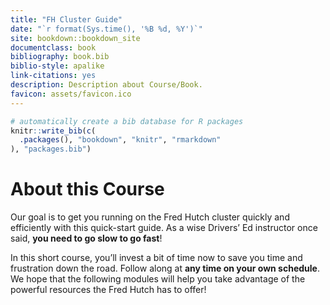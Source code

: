 ```yaml
---
title: "FH Cluster Guide"
date: "`r format(Sys.time(), '%B %d, %Y')`"
site: bookdown::bookdown_site
documentclass: book
bibliography: book.bib
biblio-style: apalike
link-citations: yes
description: Description about Course/Book.
favicon: assets/favicon.ico
---
```


```r
# automatically create a bib database for R packages
knitr::write_bib(c(
  .packages(), "bookdown", "knitr", "rmarkdown"
), "packages.bib")
```

# About this Course {-}

Our goal is to get you running on the Fred Hutch cluster quickly and efficiently with this quick-start guide. As a wise Drivers' Ed instructor once said, **you need to go slow to go fast**! 

In this short course, you'll invest a bit of time now to save you time and frustration down the road. Follow along at **any time on your own schedule**. We hope that the following modules will help you take advantage of the powerful resources the Fred Hutch has to offer!

<!-- we would rather folks waste computing resources than not use it at all! -->